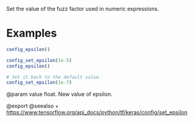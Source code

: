 Set the value of the fuzz factor used in numeric expressions.

# Examples
```r
config_epsilon()
```

```r
config_set_epsilon(1e-5)
config_epsilon()
```

```r
# Set it back to the default value.
config_set_epsilon(1e-7)
```

@param value float. New value of epsilon.

@export
@seealso
+ <https://www.tensorflow.org/api_docs/python/tf/keras/config/set_epsilon>

